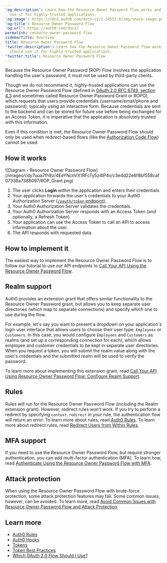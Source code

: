 ---
'og:description': Learn how the Resource Owner Password flow works and why you should
  use it for highly-trusted applications.
'og:image': https://cdn2.auth0.com/docs-v2/1.14553.0/img/share-image.png
'og:title': Resource Owner Password Flow
'og:url': https://auth0.com/docs/
permalink: resource-owner-password-flow
sidebarTitle: Overview
title: Resource Owner Password Flow
'twitter:description': Learn how the Resource Owner Password flow works and why you
  should use it for highly-trusted applications.
'twitter:title': Resource Owner Password Flow
---
<Warning>

Because the Resource Owner Password (ROP) Flow involves the application handling the user's password, it must not be used by third-party clients.

</Warning>

Though we do not recommend it, highly-trusted applications can use the <Tooltip tip="Resource Owner: Entity (such as a user or application) capable of granting access to a protected resource." cta="View Glossary" href="/docs/glossary?term=Resource+Owner">Resource Owner</Tooltip> Password Flow (defined in [OAuth 2.0 RFC 6749, section 4.3](https://tools.ietf.org/html/rfc6749#section-4.3) and sometimes called Resource Owner Password Grant or ROPG), which requests that users provide credentials (username/email/phone and password), typically using an interactive form. Because credentials are sent to the backend and can be stored for future use before being exchanged for an <Tooltip tip="Access Token: Authorization credential, in the form of an opaque string or JWT, used to access an API." cta="View Glossary" href="/docs/glossary?term=Access+Token">Access Token</Tooltip>, it is imperative that the application is absolutely trusted with this information.

Even if this condition is met, the Resource Owner Password Flow should only be used when redirect-based flows (like the [Authorization Code Flow](/docs/get-started/authentication-and-authorization-flow/authorization-code-flow)) cannot be used.

## How it works

<Frame>![Diagram - Resource Owner Password Flow](/images/cdy7uua7fh8z/4EeYNcnVX1RFcTy5z4lP4v/c3e4d22e6f8bf558caf07338a7388097/ROP_Grant.png)</Frame>

1. The user clicks **Login** within the application and enters their credentials.
2. Your application forwards the user's credentials to your Auth0 Authorization Server ([`/oauth/token` endpoint](https://auth0.com/docs/api/authentication#resource-owner-password)).
3. Your Auth0 Authorization Server validates the credentials.
4. Your Auth0 Authorization Server responds with an Access Token (and optionally, a Refresh Token).
5. Your application can use the Access Token to call an API to access information about the user.
6. The API responds with requested data.

## How to implement it

The easiest way to implement the Resource Owner Password Flow is to follow our tutorial to use our API endpoints to [Call Your API Using the Resource Owner Password Flow](/docs/get-started/authentication-and-authorization-flow/resource-owner-password-flow/call-your-api-using-resource-owner-password-flow).

## Realm support

Auth0 provides an extension grant that offers similar functionality to the Resource Owner Password grant, but allows you to keep separate user directories (which map to separate connections) and specify which one to use during the flow.

For example, let's say you want to present a dropdown on your application's login user interface that allows users to choose their user type: `Employees` or `Customers`. In this case, you would configure `Employees` and `Customers` as realms (and set up a corresponding connection for each), which allows employee and customer credentials to be kept in separate user directories. When you request a token, you will submit the realm value along with the user's credentials and the submitted realm will be used to verify the password.

To learn more about implementing this extension grant, read [Call Your API Using Resource Owner Password Flow: Configure Realm Support](/docs/get-started/authentication-and-authorization-flow/resource-owner-password-flow/call-your-api-using-resource-owner-password-flow).

## Rules

Rules will run for the Resource Owner Password Flow (including the Realm extension grant). However, redirect rules won't work. If you try to perform a redirect by specifying `context.redirect` in your rule, the authentication flow will return an error. To learn more about rules, read [Auth0 Rules](/docs/customize/rules). To learn more about redirect rules, read [Redirect Users from Within Rules](/docs/customize/rules/redirect-users).

## MFA support

If you need to use the Resource Owner Password Flow, but require stronger authentication, you can add <Tooltip tip="Multi-factor authentication (MFA): User authentication process that uses a factor in addition to username and password such as a code via SMS." cta="View Glossary" href="/docs/glossary?term=multi-factor+authentication">multi-factor authentication</Tooltip> (MFA). To learn how, read [Authenticate Using the Resource Owner Password Flow with MFA](/docs/secure/multi-factor-authentication/authenticate-using-ropg-flow-with-mfa).

## Attack protection

When using the Resource Owner Password Flow with <Tooltip tip="Brute-force Protection: Form of attack protection that safeguards against brute-force attacks that occur from a single IP address and target a single user account." cta="View Glossary" href="/docs/glossary?term=brute-force+protection">brute-force protection</Tooltip>, some <Tooltip tip="Brute-force Protection: Form of attack protection that safeguards against brute-force attacks that occur from a single IP address and target a single user account." cta="View Glossary" href="/docs/glossary?term=attack+protection">attack protection</Tooltip> features may fail. Some common issues, however, can be avoided. To learn more, read [Avoid Common Issues with Resource Owner Password Flow and Attack Protection](/docs/get-started/authentication-and-authorization-flow/resource-owner-password-flow/avoid-common-issues-with-resource-owner-password-flow-and-attack-protection).

## Learn more

* [Auth0 Rules](/docs/customize/rules)
* [Auth0 Hooks](/docs/customize/hooks)
* [Tokens](/docs/secure/tokens)
* [Token Best Practices](/docs/secure/tokens/token-best-practices)
* [Which OAuth 2.0 Flow Should I Use?](/docs/get-started/authentication-and-authorization-flow/which-oauth-2-0-flow-should-i-use)